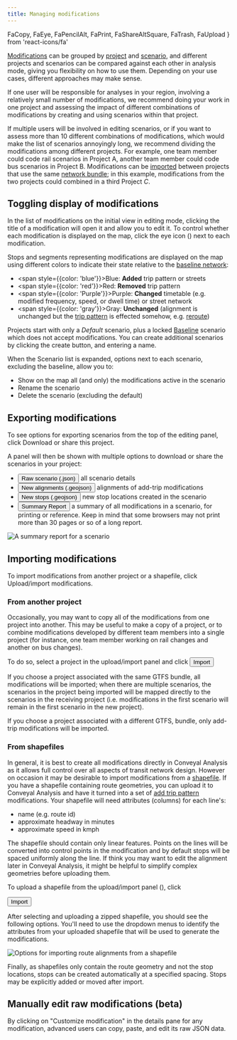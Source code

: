 ```yaml
---
title: Managing modifications
---
```


  FaCopy,
  FaEye,
  FaPencilAlt,
  FaPrint,
  FaShareAltSquare,
  FaTrash,
  FaUpload
} from 'react-icons/fa'



[Modifications](/glossary#modification) can be grouped by [project](/glossary#project) and [scenario](/glossary#scenario), and different projects and scenarios can be compared against each other in analysis mode, giving you flexibility on how to use them. Depending on your use cases, different approaches may make sense.

If one user will be responsible for analyses in your region, involving a relatively small number of modifications, we recommend doing your work in one project and assessing the impact of different combinations of modifications by creating and using scenarios within that project.

If multiple users will be involved in editing scenarios, or if you want to assess more than 10 different combinations of modifications, which would make the list of scenarios annoyingly long, we recommend dividing the modifications among different projects. For example, one team member could code rail scenarios in Project A, another team member could code bus scenarios in Project B. Modifications can be [imported](#importing-modifications-from-another-project) between projects that use the same [network bundle](/glossary#network-bundle); in this example, modifications from the two projects could combined in a third Project _C_.

## Toggling display of modifications

In the list of modifications on the initial view in editing mode, clicking the title of a modification will open it and allow you to edit it. To control whether each modification is displayed on the map, click the eye icon (<FaEye />) next to each modification.

Stops and segments representing modifications are displayed on the map using different colors to indicate their state relative to the [baseline network](/glossary#baseline-network):
* <span style={{color: 'blue'}}>Blue</span>: **Added** trip pattern or streets
* <span style={{color: 'red'}}>Red</span>: **Removed** trip pattern
* <span style={{color: 'Purple'}}>Purple</span>: **Changed** timetable (e.g. modified frequency, speed, or dwell time) or street network
* <span style={{color: 'gray'}}>Gray</span>: **Unchanged** (alignment is unchanged but the [trip pattern](/glossary#trip-pattern) is effected somehow, e.g. [reroute](/edit-scenario/modifications#reroute))

Projects start with only a *Default* scenario, plus a locked [Baseline](/glossary#baseline-network) scenario which does not accept modifications. You can create additional scenarios by clicking the create button, and entering a name.

When the Scenario list is expanded, options next to each scenario, excluding the baseline, allow you to:
* <FaEye /> Show on the map all (and only) the modifications active in the scenario
* <FaPencilAlt /> Rename the scenario 
* <FaTrash />Delete the scenario (excluding the default)


## Exporting modifications

To see options for exporting scenarios from the top of the editing panel, click
<FaShareAltSquare /> Download or share this project.

A panel will then be shown with multiple options to download or share the scenarios in your project:


* <Button variantColor='cyan'><FaDownload /> Raw scenario (.json)</Button> all scenario details
* <Button variantColor='cyan'><FaDownload /> New alignments (.geojson)</Button> alignments of add-trip modifications
* <Button variantColor='cyan'><FaDownload /> New stops (.geojson)</Button> new stop locations created in the scenario
* <Button variantColor='cyan'><FaPrint /> Summary Report</Button> a summary of all modifications in a scenario, for printing or reference. Keep in mind that some browsers may not print more than 30 pages or so of a long report.

<Image
	src='/img/report.png'
	alt='A summary report for a scenario'
/>

## Importing modifications

To import modifications from another project or a shapefile, click
<FaUpload /> Upload/import modifications.

### From another project

Occasionally, you may want to copy all of the modifications from one project into another. This may be useful to make a copy of a project, or to combine modifications developed by different team members into a single project (for instance, one team member working on rail changes and another on bus changes).

To do so, select a project in the upload/import panel and click <Button variantColor='green'><FaCopy /> Import</Button>

If you choose a project associated with the same GTFS bundle, all modifications will be imported; when there are multiple scenarios, the scenarios in the project being imported will be mapped directly to the scenarios in the receiving project (i.e. modifications in the first scenario will remain in the first scenario in the new project).

If you choose a project associated with a different GTFS, bundle, only add-trip modifications will be imported.

### From shapefiles

In general, it is best to create all modifications directly in Conveyal Analysis as it allows full control over all aspects of transit network design. However on occasion it may be desirable to import modifications from a [shapefile](https://en.wikipedia.org/wiki/Shapefile). If you have a shapefile containing route geometries, you can upload it to Conveyal Analysis and have it turned into a set of [add trip pattern](/edit-scenario/modifications#add-trip-pattern) modifications. Your shapefile will need attributes (columns) for each line's:
* name (e.g. route id)
* approximate headway in minutes
* approximate speed in kmph

The shapefile should contain only linear features. Points on the lines will be converted into control points in the modification and by default stops will be spaced uniformly along the line. If think you may want to edit the alignment later in Conveyal Analysis, it might be helpful to simplify complex geometries before uploading them. 

To upload a shapefile from the upload/import panel (<FaUpload />), click

<Button variantColor='green'><FaUpload /> Import</Button>

After selecting and uploading a zipped shapefile, you should see the following options. You'll need to use the dropdown menus to identify the attributes from your uploaded shapefile that will be used to generate the modifications. 

<Image
  src='/img/import-modifications-from-shapefile.png'
  alt='Options for importing route alignments from a shapefile'
/>

Finally, as shapefiles only contain the route geometry and not the stop locations, stops can be created automatically at a specified spacing. Stops may be explicitly added or moved after import.

## Manually edit raw modifications (beta)

By clicking on "Customize modification" in the details pane for any modification, advanced users can copy, paste, and edit its raw JSON data.
